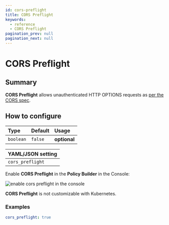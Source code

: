 ```yaml
---
id: cors-preflight
title: CORS Preflight
keywords:
  - reference
  - CORS Preflight
pagination_prev: null
pagination_next: null
---
```



# CORS Preflight

## Summary

**CORS Preflight** allows unauthenticated HTTP OPTIONS requests as [per the CORS spec](https://developer.mozilla.org/en-US/docs/Web/HTTP/CORS#Preflighted_requests).

## How to configure

| **Type**  | **Default** | **Usage**    |
| :-------- | :---------- | :----------- |
| `boolean` | `false`     | **optional** |

<Tabs>
<TabItem value="Core" label="Core">

| **YAML**/**JSON** setting |
| :------------------------ |
| `cors_preflight`          |

</TabItem>
<TabItem value="Enterprise" label="Enterprise">

Enable **CORS Preflight** in the **Policy Builder** in the Console:

![enable cors preflight in the console](../img/routes/cors/cors-preflight.png)

</TabItem>
<TabItem value="Kubernetes" label="Kubernetes">

**CORS Preflight** is not customizable with Kubernetes.

</TabItem>
</Tabs>

### Examples

```yaml
cors_preflight: true
```
